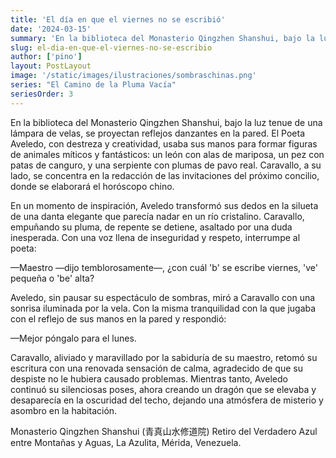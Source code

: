 ```yaml
---
title: 'El día en que el viernes no se escribió'
date: '2024-03-15'
summary: 'En la biblioteca del Monasterio Qingzhen Shanshui, bajo la luz tenue de una lámpara de velas, se proyectan reflejos danzantes en la pared.'
slug: el-dia-en-que-el-viernes-no-se-escribio
author: ['pino']
layout: PostLayout
image: '/static/images/ilustraciones/sombraschinas.png'
series: "El Camino de la Pluma Vacía"
seriesOrder: 3
---
```


En la biblioteca del Monasterio Qingzhen Shanshui, bajo la luz tenue de una lámpara de velas, se proyectan reflejos danzantes en la pared. El Poeta Aveledo, con destreza y creatividad, usaba sus manos para formar figuras de animales míticos y fantásticos: un león con alas de mariposa, un pez con patas de canguro, y una serpiente con plumas de pavo real. Caravallo, a su lado, se concentra en la redacción de las invitaciones del próximo concilio, donde se elaborará el horóscopo chino.

En un momento de inspiración, Aveledo transformó sus dedos en la silueta de una danta elegante que parecía nadar en un río cristalino. Caravallo, empuñando su pluma, de repente se detiene, asaltado por una duda inesperada. Con una voz llena de inseguridad y respeto, interrumpe al poeta:

—Maestro —dijo temblorosamente—, ¿con cuál 'b' se escribe viernes, 've' pequeña o 'be' alta?

Aveledo, sin pausar su espectáculo de sombras, miró a Caravallo con una sonrisa iluminada por la vela. Con la misma tranquilidad con la que jugaba con el reflejo de sus manos en la pared y respondió:

—Mejor póngalo para el lunes.

Caravallo, aliviado y maravillado por la sabiduría de su maestro, retomó su escritura con una renovada sensación de calma, agradecido de que su despiste no le hubiera causado problemas. Mientras tanto, Aveledo continuó su silenciosas poses, ahora creando un dragón que se elevaba y desaparecía en la oscuridad del techo, dejando una atmósfera de misterio y asombro en la habitación.

Monasterio Qingzhen Shanshui (青真山水修道院) Retiro del Verdadero Azul entre Montañas y Aguas, La Azulita, Mérida, Venezuela. 